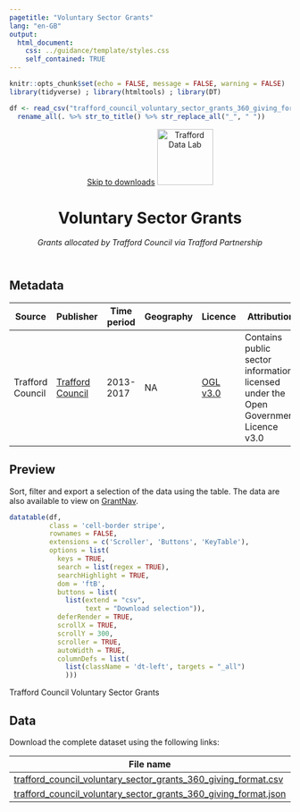 ```yaml
---
pagetitle: "Voluntary Sector Grants"
lang: "en-GB"
output:
  html_document:
    css: ../guidance/template/styles.css
    self_contained: TRUE
---
```


```r
knitr::opts_chunk$set(echo = FALSE, message = FALSE, warning = FALSE)
library(tidyverse) ; library(htmltools) ; library(DT) 

df <- read_csv("trafford_council_voluntary_sector_grants_360_giving_format.csv") %>% 
  rename_all(. %>% str_to_title() %>% str_replace_all("_", " "))
```

<header>
<span id="a11yNav"><a href="#downloads" class="themeBlockDark">Skip to downloads</a></span>
<a href="https://www.trafforddatalab.io/data.html"><img src="https://www.trafforddatalab.io/assets/logo/trafforddatalab_logo.svg" alt="Trafford Data Lab" aria-label="Return to Trafford Data Lab data page" width="100" class="traffordDataLabLogo"/></a>

<h1>Voluntary Sector Grants</h1>
*Grants allocated by Trafford Council via Trafford Partnership*

</header>

<main>
<h2>Metadata</h2>

<table id="metadata" class="table table-condensed">
  <thead>
    <tr class="header">
      <th>Source</th>
      <th>Publisher</th>
      <th>Time period</th>
      <th>Geography</th>
      <th>Licence</th>
      <th>Attribution</th>
      <th>Last updated</th>
    </tr>
  </thead>
  <tr>
    <td>Trafford Council</td>
    <td><a href="https://www.trafford.gov.uk" target="_blank">Trafford Council</a></td>
    <td>2013-2017</td>
    <td>NA</td>
    <td><a href="http://www.nationalarchives.gov.uk/doc/open-government-licence/version/3/" target="_blank">OGL v3.0</a></td>
    <td>Contains public sector information licensed under the Open Government Licence v3.0</td>
    <td><time datetime="2017-11-28">2017-11-28</time></td>
  </tr>
</table>

<h2>Preview</h2>
Sort, filter and export a selection of the data using the table. The data are also available to view on <a href="https://grantnav.threesixtygiving.org/funder/GB-LAE-TRF" target="_blank">GrantNav</a>.

```r
datatable(df, 
          class = 'cell-border stripe',
          rownames = FALSE, 
          extensions = c('Scroller', 'Buttons', 'KeyTable'),
          options = list(
            keys = TRUE,
            search = list(regex = TRUE),
            searchHighlight = TRUE,
            dom = 'ftB',
            buttons = list(
              list(extend = "csv", 
                   text = "Download selection")),
            deferRender = TRUE,
            scrollX = TRUE,
            scrollY = 300,
            scroller = TRUE,
            autoWidth = TRUE,
            columnDefs = list(
              list(className = 'dt-left', targets = "_all")
              )))
```
<div id="tableFooterTitle">Trafford Council Voluntary Sector Grants</div>

<h2>Data</h2>
<span id ="downloads">Download the complete dataset using the following links:</span>

|File name |Format |
|---|---|
|[trafford_council_voluntary_sector_grants_360_giving_format.csv](trafford_council_voluntary_sector_grants_360_giving_format.csv) |CSV |
|[trafford_council_voluntary_sector_grants_360_giving_format.json](trafford_council_voluntary_sector_grants_360_giving_format.json) |JSON |

</main>

<script>
  // Fixes to dynamic elements created by DataTables to improve accessibility
  var removeElFn = setInterval(removeElement, 1000);
  
  function removeElement() {
    try {
      var el = document.getElementsByClassName("dataTables_scrollBody")[0].childNodes[0];
      el.removeChild(el.childNodes[0]); // Remove unwanted hidden text element from table - causing accessibility alert as it has no label
      
      el.parentNode.setAttribute('tabindex', '0');  // add attribute allowing keyboard users to access scrollable area
      
      clearInterval(removeElFn);  // cancel any further calls to this function as we have completed all actions
    }
    catch(e) {
      // form element 'el' doesn't exist yet so setInterval will call the function again until it does
    }
  }
</script>